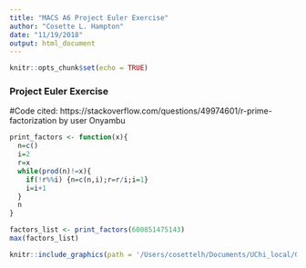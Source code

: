 ```yaml
---
title: "MACS A6 Project Euler Exercise"
author: "Cosette L. Hampton"
date: "11/19/2018"
output: html_document
---
```


```r
knitr::opts_chunk$set(echo = TRUE)
```

### Project Euler Exercise 

#Code cited: https://stackoverflow.com/questions/49974601/r-prime-factorization by user Onyambu

```r
print_factors <- function(x){
  n=c()
  i=2
  r=x
  while(prod(n)!=x){
    if(!r%%i) {n=c(n,i);r=r/i;i=1}
    i=i+1
  }
  n
}
```

```r
factors_list <- print_factors(600851475143) 
max(factors_list)
```
```r
knitr::include_graphics(path = '/Users/cosettelh/Documents/UChi_local/Grad_MPP/MACSS/persp-analysis_A18/Assignments/A6/Euler_confirmation_screenshot.png')
```

